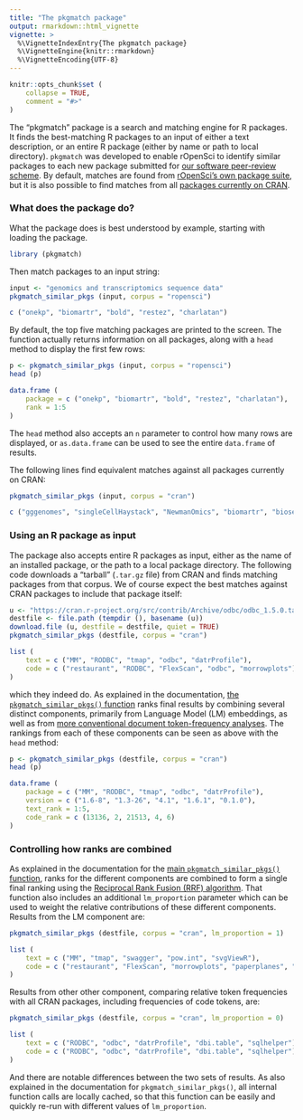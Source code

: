 ```yaml
---
title: "The pkgmatch package"
output: rmarkdown::html_vignette
vignette: >
  %\VignetteIndexEntry{The pkgmatch package}
  %\VignetteEngine{knitr::rmarkdown}
  %\VignetteEncoding{UTF-8}
---
```


```r
knitr::opts_chunk$set (
    collapse = TRUE,
    comment = "#>"
)
```

The "pkgmatch" package is a search and matching engine for R packages. It finds
the best-matching R packages to an input of either a text description, or an
entire R package (either by name or path to local directory). `pkgmatch` was
developed to enable rOpenSci to identify similar packages to each new package
submitted for [our software peer-review
scheme](https://ropensci.org/software-review/). By default, matches are found
from [rOpenSci's own package suite](https://ropensci.org/packages/), but it is
also possible to find matches from all [packages currently on
CRAN](https://cran.r-project.org).

### What does the package do?

What the package does is best understood by example, starting with loading the
package.

```r
library (pkgmatch)
```

Then match packages to an input string:

```r
input <- "genomics and transcriptomics sequence data"
pkgmatch_similar_pkgs (input, corpus = "ropensci")
```

```r
c ("onekp", "biomartr", "bold", "restez", "charlatan")
```

By default, the top five matching packages are printed to the screen. The
function actually returns information on all packages, along with a `head`
method to display the first few rows:

```r
p <- pkgmatch_similar_pkgs (input, corpus = "ropensci")
head (p)
```
```r
data.frame (
    package = c ("onekp", "biomartr", "bold", "restez", "charlatan"),
    rank = 1:5
)
```

The `head` method also accepts an `n` parameter to control how many rows are
displayed, or `as.data.frame` can be used to see the entire `data.frame` of
results.

The following lines find equivalent matches against all packages currently on
CRAN:

```r
pkgmatch_similar_pkgs (input, corpus = "cran")
```

```r
c ("gggenomes", "singleCellHaystack", "NewmanOmics", "biomartr", "bioseq")
```

### Using an R package as input

The package also accepts entire R packages as input, either as the name of an
installed package, or the path to a local package directory. The following code
downloads a "tarball" (`.tar.gz` file) from CRAN and finds matching packages
from that corpus. We of course expect the best matches against CRAN packages to
include that package itself:

```r
u <- "https://cran.r-project.org/src/contrib/Archive/odbc/odbc_1.5.0.tar.gz"
destfile <- file.path (tempdir (), basename (u))
download.file (u, destfile = destfile, quiet = TRUE)
pkgmatch_similar_pkgs (destfile, corpus = "cran")
```

```r
list (
    text = c ("MM", "RODBC", "tmap", "odbc", "datrProfile"),
    code = c ("restaurant", "RODBC", "FlexScan", "odbc", "morrowplots")
)
```

which they indeed do. As explained in the documentation, [the
`pkgmatch_similar_pkgs()`
function](https://docs.ropensci.org/pkgmatch/reference/pkgmatch_similar_pkgs.html)
ranks final results by combining several distinct components, primarily from
Language Model (LM) embeddings, as well as from [more conventional document
token-frequency analyses](https://en.wikipedia.org/wiki/Okapi_BM25). The
rankings from each of these components can be seen as above with the `head`
method:

```r
p <- pkgmatch_similar_pkgs (destfile, corpus = "cran")
head (p)
```
```r
data.frame (
    package = c ("MM", "RODBC", "tmap", "odbc", "datrProfile"),
    version = c ("1.6-8", "1.3-26", "4.1", "1.6.1", "0.1.0"),
    text_rank = 1:5,
    code_rank = c (13136, 2, 21513, 4, 6)
)
```

### Controlling how ranks are combined

As explained in the documentation for the [main `pkgmatch_similar_pkgs()`
function](https://docs.ropensci.org/pkgmatch/reference/pkgmatch_similar_pkgs.html),
ranks for the different components are combined to form a single final ranking
using the [Reciprocal Rank Fusion (RRF)
algorithm](https://plg.uwaterloo.ca/~gvcormac/cormacksigir09-rrf.pdf). That
function also includes an additional `lm_proportion` parameter which can be
used to weight the relative contributions of these different components.
Results from the LM component are:

```r
pkgmatch_similar_pkgs (destfile, corpus = "cran", lm_proportion = 1)
```
```r
list (
    text = c ("MM", "tmap", "swagger", "pow.int", "svgViewR"),
    code = c ("restaurant", "FlexScan", "morrowplots", "paperplanes", "phrases")
)
```

Results from other other component, comparing relative token frequencies with
all CRAN packages, including frequencies of code tokens, are:

```r
pkgmatch_similar_pkgs (destfile, corpus = "cran", lm_proportion = 0)
```
```r
list (
    text = c ("RODBC", "odbc", "datrProfile", "dbi.table", "sqlhelper"),
    code = c ("RODBC", "odbc", "datrProfile", "dbi.table", "sqlhelper")
)
```

And there are notable differences between the two sets of results. As also
explained in the documentation for `pkgmatch_similar_pkgs()`, all internal
function calls are locally cached, so that this function can be easily and
quickly re-run with different values of `lm_proportion`.
